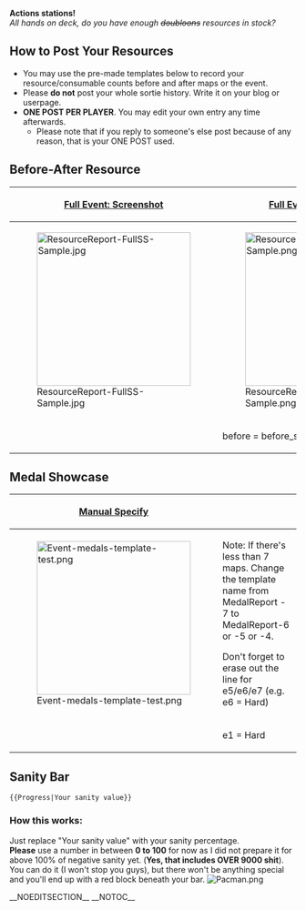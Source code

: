 <p style="text-align:center;">'''Actions stations!'''<br />''All hands on deck, do you have enough <s>doubloons</s> resources in stock?''</p>

==How to Post Your Resources==
* You may use the pre-made templates below to record your resource/consumable counts before and after maps or the event.
* Please '''do not''' post your whole sortie history. Write it on your blog or userpage.
* '''ONE POST PER PLAYER'''. You may edit your own entry any time afterwards.
**Please note that if you reply to someone's else post because of any reason, that is your ONE POST used.

==Before-After Resource==
{| class="wikitable" style="width:600px;"
|-
! style="width:300px;" |[[Template:ResourceReport-FullSS|Full Event: Screenshot]]
! style="width:300px;" |[[Template:ResourceReport-FullMan|Full Event: Manual input]]
|-
|[[File:ResourceReport-FullSS-Sample.jpg|270px|center]]
|[[File:ResourceReport-FullMan-Sample.png|270px|center]]
|-
| valign="top" |
<pre>
{{ResourceReport-FullSS
|before = before_ss.jpg
|after = after_ss.jpg
|fuel = 
|ammo = 
|steel = 
|bauxite = 
|bucket = 
|note = 
}}
</pre>
| valign="top" |
<pre>
{{ResourceReport-FullMan
|before_fuel = 
|before_ammo = 
|before_steel = 
|before_bauxite = 
|after_fuel = 
|after_ammo = 
|after_steel = 
|after_bauxite = 
|used_fuel = 
|used_ammo = 
|used_steel = 
|used_bauxite = 
|used_bucket = 
|note = 
}}
</pre>
|}

==Medal Showcase==
{| class="wikitable" style="width:600px;"
|-
! style="width:300px;" |[[Template:MedalReport-7|Manual Specify]]
! style="width:300px;" |
|-
|[[File:Event-medals-template-test.png|270px]]
|
Note: If there's less than 7 maps. Change the template name from MedalReport - 7 to MedalReport-6 or -5 or -4.

Don't forget to erase out the line for e5/e6/e7 (e.g. e6 = Hard)
|-
| valign="top" |
<pre>
{{MedalReport-7
|e1 = Hard
|e2 = Hard
|e3 = Normal
|e4 = Normal
|e5 = Easy
|e6 = Easy
|e7 = Normal
}}
</pre>
|
<pre>
{{MedalReport-4
|e1 = Hard
|e2 = Normal
|e3 = Normal
|e4 = Easy
}}
</pre>
|}

==Sanity Bar==
{{Progress|99}}
<pre>
{{Progress|Your sanity value}}
</pre>

<div style=" width:100%; margin:none; text-align:left;">
===How this works:===
Just replace "Your sanity value" with your sanity percentage.<br />
'''Please''' use a number in between '''0 to 100''' for now as I did not prepare it for above 100% of negative sanity yet. ('''Yes, that includes OVER 9000 shit'''). You can do it (I won't stop you guys), but there won't be anything special and you'll end up with a red block beneath your bar. [[File:Pacman.png]]
</div>

__NOEDITSECTION__ __NOTOC__ <ac_metadata title="[Fall 2016 Event] Resource Comparisons and Medals"> </ac_metadata>